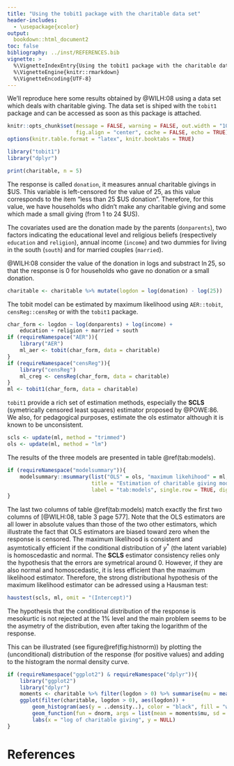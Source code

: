 ```yaml
---
title: "Using the tobit1 package with the charitable data set"
header-includes:
  - \usepackage{xcolor}
output: 
  bookdown::html_document2
toc: false
bibliography: ../inst/REFERENCES.bib
vignette: >
  %\VignetteIndexEntry{Using the tobit1 package with the charitable data set}
  %\VignetteEngine{knitr::rmarkdown}
  %\VignetteEncoding{UTF-8}
---
```


We'll reproduce here some results obtained by @WILH:08 using a data
set which deals with charitable giving. The data set is shiped with
the `tobit1` package and can be accessed as soon as this package is
attached.

```r
knitr::opts_chunk$set(message = FALSE, warning = FALSE, out.width = "100%",
                      fig.align = "center", cache = FALSE, echo = TRUE)
options(knitr.table.format = "latex", knitr.booktabs = TRUE)
```

```r
library("tobit1")
library("dplyr")
```

```r
print(charitable, n = 5)
```

The response is called `donation`, it measures annual charitable
givings in $US. This variable is left-censored for the value of 25, as
this value corresponds to the item "less than 25 $US
donation". Therefore, for this value, we have households who didn't
make any charitable giving and some which made a small giving (from 1
to 24 $US).

The covariates used are the donation made by the parents
(`donparents`), two factors indicating the educational level and
religious beliefs (respectively `education` and `religion`), annual
income (`income`) and two dummies for living in the south (`south`)
and for married couples (`married`). 

@WILH:08 consider the value of the donation in logs and substract $\ln
25$, so that the response is 0 for households who gave no donation or
a small donation.


```r
charitable <- charitable %>% mutate(logdon = log(donation) - log(25))
```

The tobit model can be estimated by maximum likelihood using
`AER::tobit`, `censReg::censReg` or with the `tobit1` package. 


```r
char_form <- logdon ~ log(donparents) + log(income) +
    education + religion + married + south
if (requireNamespace("AER")){
    library("AER")
    ml_aer <- tobit(char_form, data = charitable)
}
if (requireNamespace("censReg")){
    library("censReg")
    ml_creg <- censReg(char_form, data = charitable)
}
ml <- tobit1(char_form, data = charitable)
```

`tobit1` provide a rich set of estimation methods, especially the
**SCLS** (symetrically censored least squares) estimator proposed by
@POWE:86. We also, for pedagogical purposes, estimate the ols
estimator although it is known to be unconsistent.


```r
scls <- update(ml, method = "trimmed")
ols <- update(ml, method = "lm")
```

The results of the three models are presented in table
\@ref(tab:models).


```r
if (requireNamespace("modelsummary")){
    modelsummary::msummary(list("OLS" = ols, "maximum likehihood" = ml, "SCLS" = scls),
                           title = "Estimation of charitable giving models",
                           label = "tab:models", single.row = TRUE, digits = 3)
}
```

The last two columns of table \@ref(tab:models) match exactly the
first two columns of [@WILH:08, table 3 page 577]. Note that the OLS
estimators are all lower in absolute values than those of the two
other estimators, which illustrate the fact that OLS estimators are
biased toward zero when the response is censored. The maximum
likelihood is consistent and asymtotically efficient if the
conditional distribution of $y^*$ (the latent variable) is
homoscedastic and normal. The **SCLS** estimator consistency relies
only the hypothesis that the errors are symetrical around 0. However,
if they are also normal and homoscedastic, it is less efficient than
the maximum likelihood estimator. Therefore, the strong distributional
hypothesis of the maximum likelihood estimator can be adressed using a
Hausman test:


```r
haustest(scls, ml, omit = "(Intercept)")
```

<!-- Specification tests for the maximum likelihood can also be conducted -->
<!-- using conditional moments tests. This can easily be done using the -->
<!-- `cmtest::cmtest` function, which can take as input a model fitted by -->
<!-- either `AER::tobit`, `censReg::censReg` or `tobit1::tobit1`: -->


<!-- ```{r } -->
<!-- library("cmtest") -->
<!-- cmtest(ml) -->
<!-- ``` -->

<!-- ```{r include = FALSE} -->
<!-- cmtest(ml_aer) -->
<!-- cmtest(ml_creg) -->
<!-- ``` -->

<!-- `cmtest` has a `test` argument with default value equal to -->
<!-- `normality`. To get a heteroscedasticity test, we would use: -->

<!-- ```{r } -->
<!-- cmtest(ml, test = "heterosc") -->
<!-- ``` -->
<!-- Normality and heteroscedasticity are strongly rejected. The values are -->
<!-- different from @WILH:08 as he used the "outer product of the gradient" -->
<!-- form of the test. These versions of the test can be obtained by -->
<!-- setting the `OPG` argument to `TRUE`. -->

<!-- ```{r } -->
<!-- cmtest(ml, test = "normality", OPG = TRUE) -->
<!-- cmtest(ml, test = "heterosc", OPG = TRUE) -->
<!-- ``` -->

<!-- Non-normality can be further investigate by testing separately -->
<!-- the fact that the skewness and kurtosis indicators are respectively -->
<!-- different from 0 and 3. -->

<!-- ```{r } -->
<!-- cmtest(ml, test = "skewness") -->
<!-- cmtest(ml, test = "kurtosis") -->
<!-- ``` -->

The hypothesis that the conditional distribution of the response is
mesokurtic is not rejected at the 1% level and the main problem seems
to be the asymetry of the distribution, even after taking the
logarithm of the response. 

This can be illustrated (see figure\@ref(fig:histnorm)) by plotting the
(unconditional) distribution of the response (for positive values) and
adding to the histogram the normal density curve.


```r
if (requireNamespace("ggplot2") & requireNamespace("dplyr")){
    library("ggplot2")
    library("dplyr")
    moments <- charitable %>% filter(logdon > 0) %>% summarise(mu = mean(logdon), sigma = sd(logdon))
    ggplot(filter(charitable, logdon > 0), aes(logdon)) +
        geom_histogram(aes(y = ..density..), color = "black", fill = "white", bins = 10) +
        geom_function(fun = dnorm, args = list(mean = moments$mu, sd = moments$sigma)) +
        labs(x = "log of charitable giving", y = NULL)
}
```



# References
